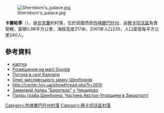 [[Image:Shernborn's_palace.jpg|right]]

'''卡爾帕季'''（{{lang-uk|Карпати}}），是[[烏克蘭|烏克蘭]]的村落，位於該國西部[[外喀爾巴阡州|外喀爾巴阡州]]，由[[穆卡切沃區|穆卡切沃區]]負責管轄，面積0.98平方公里，海拔高度217米，2001年人口235，人口密度每平方公里240人。

{{coord|48|31|28|N|22|52|23|E|scale:100000|display=title}}

==參考資料==
*[http://gska2.rada.gov.ua/pls/z7502/A005?rdat1=13.02.2010&rf7571=11338 картка]{{dead link|date=2017年11月 |bot=InternetArchiveBot |fix-attempted=yes }}
* [http://g.co/maps/senf4 Розміщення на мапі Google]
* [http://weather.in.ua/ua/zakarpatskaja/10192 Погода в селі Карпати]{{Wayback|url=http://weather.in.ua/ua/zakarpatskaja/10192 |date=20161106035911 }}
* [http://www.castles.com.ua/c.html Опис мисливського замку Шенборнів]{{Wayback|url=http://www.castles.com.ua/c.html |date=20160916002248 }}
* http://center.lviv.ua/showthread.php?t=2610{{Wayback|url=http://center.lviv.ua/showthread.php?t=2610 |date=20100621224002 }}
* [https://web.archive.org/web/20160713021504/http://uzhgorod.ws/zakpage-zamku-beregvar.htm Замковий палац "Берегвар" у Чинадієво]
* [http://tourinform.org.ua/%D0%9D%D0%BE%D0%B2%D0%B8%D0%BD%D0%B8-%D1%82%D1%83%D1%80%D0%B8%D0%B7%D0%BC%D1%83/%D0%97%D0%B2%D1%96%D1%82/%D0%9F%D0%B0%D0%BB%D0%B0%D1%86-%D0%93%D1%80%D0%B0%D1%84%D0%B0-%D0%A8%D0%B5%D0%BD%D0%B1%D0%BE%D1%80%D0%BD%D0%B0 Палац графа Шенборна: Частина Австро-Угорщини в Закарпатті]{{dead link|date=2017年11月 |bot=InternetArchiveBot |fix-attempted=yes }}

{{DEFAULTSORT:Карпати}}

[[Category:外喀爾巴阡州村落|Category:外喀爾巴阡州村落]]
[[Category:穆卡切沃區村落|Category:穆卡切沃區村落]]


{{Zakarpattia-geo-stub}}